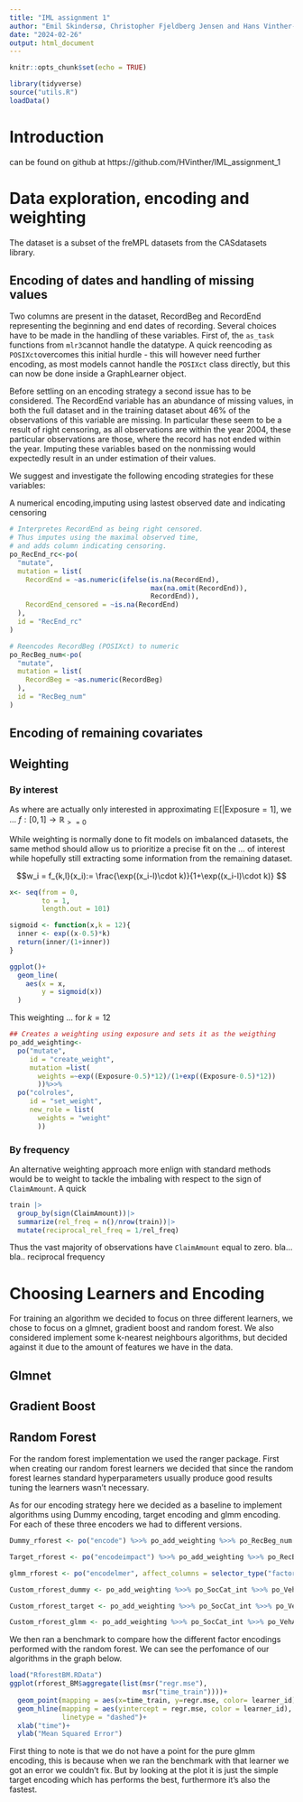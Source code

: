 ```yaml
---
title: "IML assignment 1"
author: "Emil Skindersø, Christopher Fjeldberg Jensen and Hans Vinther-Larsen"
date: "2024-02-26"
output: html_document
---
```


```r
knitr::opts_chunk$set(echo = TRUE)
```

```r
library(tidyverse)
source("utils.R")
loadData()
```
# Introduction

can be found on github at https://github.com/HVinther/IML_assignment_1

# Data exploration, encoding and weighting

The dataset is a subset of the freMPL datasets from the CASdatasets library. 

## Encoding of dates and handling of missing values

Two <Date> columns are present in the dataset, RecordBeg and RecordEnd representing the beginning and end dates of recording. Several choices have to be made in the handling of these variables. First of, the `as_task` functions from `mlr3`cannot handle the <Date> datatype. A quick reencoding as `POSIXct`overcomes this initial hurdle - this will however need further encoding, as most models cannot handle the `POSIXct` class directly, but this can now be done inside a GraphLearner object. 

Before settling on an encoding strategy a second issue has to be considered. The RecordEnd variable has an abundance of missing values, in both the full dataset and in the training dataset about $46\%$ of the observations of this variable are missing. In particular these seem to be a result of right censoring, as all observations are within the year 2004, these particular observations are those, where the record has not ended within the year. Imputing these variables based on the nonmissing would expectedly result in an under estimation of their values.

We suggest and investigate the following encoding strategies for these variables:

A numerical encoding,imputing using lastest observed date and indicating censoring

```r
# Interpretes RecordEnd as being right censored.
# Thus imputes using the maximal observed time, 
# and adds column indicating censoring.
po_RecEnd_rc<-po(
  "mutate",
  mutation = list(
    RecordEnd = ~as.numeric(ifelse(is.na(RecordEnd),
                                   max(na.omit(RecordEnd)),
                                   RecordEnd)),
    RecordEnd_censored = ~is.na(RecordEnd)
  ),
  id = "RecEnd_rc"
)

# Reencodes RecordBeg (POSIXct) to numeric
po_RecBeg_num<-po(
  "mutate",
  mutation = list(
    RecordBeg = ~as.numeric(RecordBeg)
  ),
  id = "RecBeg_num"
)
```


## Encoding of remaining covariates

## Weighting

### By interest
As where are actually only interested in approximating $\mathbb{E}[|\text{Exposure} = 1]$, we ...
$f:[0,1]\longrightarrow\mathbb{R}_{>=0}$

While weighting is normally done to fit models on imbalanced datasets, the same method should allow us to prioritize a precise fit on the ... of interest while hopefully still extracting some information from the remaining dataset.

$$w_i = f_{k,l}(x_i):= \frac{\exp((x_i-l)\cdot k)}{1+\exp((x_i-l)\cdot k)} $$

```r
x<- seq(from = 0,
        to = 1,
        length.out = 101)

sigmoid <- function(x,k = 12){
  inner <- exp((x-0.5)*k)
  return(inner/(1+inner))
}

ggplot()+
  geom_line(
    aes(x = x,
        y = sigmoid(x))
  )
```
This weighting ... for $k=12$
```r
## Creates a weighting using exposure and sets it as the weigthing
po_add_weighting<-
  po("mutate",
     id = "create_weight",
     mutation =list(
       weights =~exp((Exposure-0.5)*12)/(1+exp((Exposure-0.5)*12))
       ))%>>%
  po("colroles",
     id = "set_weight",
     new_role = list(
       weights = "weight"
       ))
```

### By frequency

An alternative weighting approach more enlign with standard methods would be to weight to tackle the imbaling with respect to the sign of `ClaimAmount`. A quick 

```r
train |> 
  group_by(sign(ClaimAmount))|>
  summarize(rel_freq = n()/nrow(train))|>
  mutate(reciprocal_rel_freq = 1/rel_freq)
```
Thus the vast majority of observations have `ClaimAmount` equal to zero. bla... bla.. reciprocal frequency

# Choosing Learners and Encoding

For training an algorithm we decided to focus on three different learners, we chose to focus on a glmnet, gradient boost and random forest. We also considered implement some k-nearest neighbours algorithms, but decided against it due to the amount of features we have in the data.

## Glmnet

## Gradient Boost

## Random Forest
For the random forest implementation we used the ranger package. First when creating our random forest learners we decided that since the random forest learnes standard hyperparameters usually produce good results tuning the learners wasn't necessary. 

As for our encoding strategy here we decided as a baseline to implement algorithms using Dummy encoding, target encoding and glmm encoding. For each of these three encoders we had to different versions.

```r
Dummy_rforest <- po("encode") %>>% po_add_weighting %>>% po_RecBeg_num %>>% po_RecEnd_rc %>>% lrn("regr.ranger") |> as_learner()

Target_rforest <- po("encodeimpact") %>>% po_add_weighting %>>% po_RecBeg_num %>>% po_RecEnd_rc %>>% lrn("regr.ranger") |> as_learner()

glmm_rforest <- po("encodelmer", affect_columns = selector_type("factor")) %>>% po_add_weighting %>>%  po_RecBeg_num %>>% po_RecEnd_rc %>>% lrn("regr.ranger") |> as_learner() 

Custom_rforest_dummy <- po_add_weighting %>>% po_SocCat_int %>>% po_VehAge_num %>>% po_VehPrice_int %>>% po("encode") %>>% po_RecBeg_num %>>% po_RecEnd_rc %>>% lrn("regr.ranger")|> as_learner()

Custom_rforest_target <- po_add_weighting %>>% po_SocCat_int %>>% po_VehAge_num %>>% po_VehPrice_int %>>% po("encodeimpact") %>>% po_RecBeg_num %>>% po_RecEnd_rc %>>% lrn("regr.ranger")|> as_learner()

Custom_rforest_glmm <- po_add_weighting %>>% po_SocCat_int %>>% po_VehAge_num %>>% po_VehPrice_int %>>% po("encodelmer", affect_columns = selector_type("factor")) %>>% po_RecBeg_num %>>% po_RecEnd_rc %>>% lrn("regr.ranger")|> as_learner()
```

We then ran a benchmark to compare how the different factor encodings performed with the random forest. We can see the perfomance of our algorithms in the graph below.

```r
load("RforestBM.RData")
ggplot(rforest_BM$aggregate(list(msr("regr.mse"),
                                 msr("time_train"))))+
  geom_point(mapping = aes(x=time_train, y=regr.mse, color= learner_id))+
  geom_hline(mapping = aes(yintercept = regr.mse, color = learner_id),
             linetype = "dashed")+
  xlab("time")+
  ylab("Mean Squared Error")
```
First thing to note is that we do not have a point for the pure glmm encoding, this is because when we ran the benchmark with that learner we got an error we couldn't fix. But by looking at the plot it is just the simple target encoding which has performs the best, furthermore it's also the fastest.
